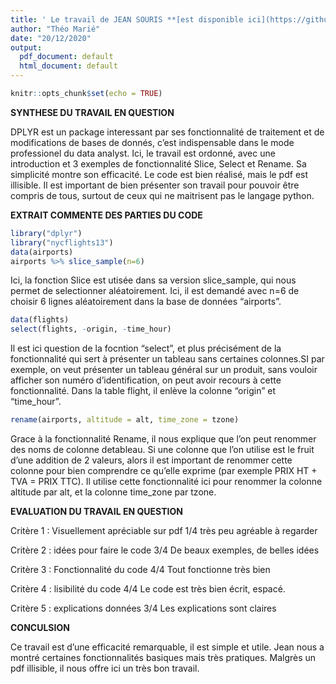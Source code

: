 ---
title: ' Le travail de JEAN SOURIS **[est disponible ici](https://github.com/jeansouris/PSBX/blob/main/gr03_souris_jean_dplyr.pdf)**'
author: "Théo Marié"
date: "20/12/2020"
output:
  pdf_document: default
  html_document: default
---

```{r setup, include=FALSE}
knitr::opts_chunk$set(echo = TRUE)
```


**SYNTHESE DU TRAVAIL EN QUESTION**

DPLYR est un package interessant par ses fonctionnalité de traitement et de modifications de bases de donnés, c'est indispensable dans le mode professionel du data analyst. Ici, le travail est ordonné, avec une introduction et 3 exemples de fonctionnalité Slice, Select et Rename. Sa simplicité montre son efficacité. Le code est bien réalisé, mais le pdf est illisible. Il est important de bien présenter son travail pour pouvoir être compris de tous, surtout de ceux qui ne maitrisent pas le langage python.


**EXTRAIT COMMENTE DES PARTIES DU CODE**

```{r message=FALSE}
library("dplyr")
library("nycflights13")
data(airports)
airports %>% slice_sample(n=6)
```

Ici, la fonction Slice est utisée dans sa version slice_sample, qui nous permet de selectionner aléatoirement. Ici, il est demandé avec n=6 de choisir 6 lignes aléatoirement dans la base de données "airports".

```{r message=FALSE}
data(flights)
select(flights, -origin, -time_hour)
```

Il est ici question de la focntion "select", et plus précisément de la fonctionnalité qui sert à présenter un tableau sans certaines colonnes.SI par exemple, on veut présenter un tableau général sur un produit, sans vouloir afficher son numéro d'identification, on peut avoir recours à cette fonctionnalité. Dans la table flight, il enlève la colonne "origin" et "time_hour".

```{r message=FALSE}
rename(airports, altitude = alt, time_zone = tzone)
```

Grace à la fonctionnalité Rename, il nous explique que l'on peut renommer des noms de colonne detableau. Si une colonne que l'on utilise est le fruit d'une addition de 2 valeurs, alors il est important de renommer cette colonne pour bien comprendre ce qu'elle exprime (par exemple PRIX HT + TVA = PRIX TTC). Il utilise cette fonctionnalité ici pour renommer la colonne altitude par alt, et la colonne time_zone par tzone.

**EVALUATION DU TRAVAIL EN QUESTION**

Critère 1 : Visuellement apréciable sur pdf   1/4 très peu agréable à regarder

Critère 2 : idées pour faire le code          3/4 De beaux exemples, de belles idées

Critère 3 : Fonctionnalité du code            4/4 Tout fonctionne très bien

Critère 4 : lisibilité du code                4/4 Le code est très bien écrit, espacé.

Critère 5 : explications données              3/4 Les explications sont claires

**CONCULSION**

Ce travail est d'une efficacité remarquable, il est simple et utile. Jean nous a montré certaines fonctionnalités basiques mais très pratiques. Malgrès un pdf illisible, il nous offre ici un très bon travail.




